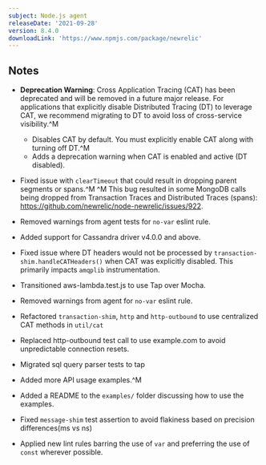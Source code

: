 ```yaml
---
subject: Node.js agent
releaseDate: '2021-09-28'
version: 8.4.0
downloadLink: 'https://www.npmjs.com/package/newrelic'
---
```


## Notes

* **Deprecation Warning**: Cross Application Tracing (CAT) has been deprecated and will be removed in a future major release. For applications that explicitly disable Distributed Tracing (DT) to leverage CAT, we recommend migrating to DT to avoid loss of cross-service visibility.^M
  * Disables CAT by default. You must explicitly enable CAT along with turning off DT.^M
  * Adds a deprecation warning when CAT is enabled and active (DT disabled).

* Fixed issue with `clearTimeout` that could result in dropping parent segments or spans.^M
^M
  This bug resulted in some MongoDB calls being dropped from Transaction Traces and Distributed Traces (spans): https://github.com/newrelic/node-newrelic/issues/922.

* Removed warnings from agent tests for `no-var` eslint rule.

* Added support for Cassandra driver v4.0.0 and above.

* Fixed issue where DT headers would not be processed by `transaction-shim.handleCATHeaders()` when CAT was explicitly disabled. This primarily impacts `amqplib` instrumentation.

* Transitioned aws-lambda.test.js to use Tap over Mocha.

* Removed warnings from agent for `no-var` eslint rule.

* Refactored `transaction-shim`, `http` and `http-outbound` to use centralized CAT methods in `util/cat`

* Replaced http-outbound test call to use example.com to avoid unpredictable connection resets.

* Migrated sql query parser tests to tap

* Added more API usage examples.^M

* Added a README to the `examples/` folder discussing how to use the examples.

* Fixed `message-shim` test assertion to avoid flakiness based on precision differences(ms vs ns)

* Applied new lint rules barring the use of `var` and preferring the use of `const` wherever possible.
